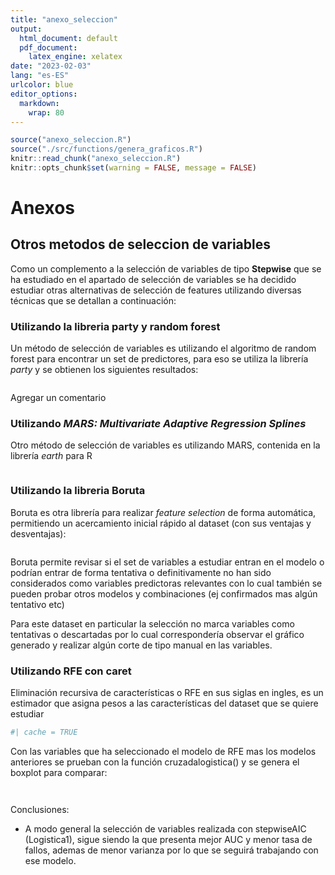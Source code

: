 ```yaml
---
title: "anexo_seleccion"
output:
  html_document: default
  pdf_document: 
    latex_engine: xelatex
date: "2023-02-03"
lang: "es-ES"
urlcolor: blue
editor_options: 
  markdown: 
    wrap: 80
---
```


```r
source("anexo_seleccion.R")
source("./src/functions/genera_graficos.R")
knitr::read_chunk("anexo_seleccion.R")
knitr::opts_chunk$set(warning = FALSE, message = FALSE) 

```

\normalsize

# Anexos

## Otros metodos de seleccion de variables

Como un complemento a la selección de variables de tipo **Stepwise** que se ha
estudiado en el apartado de selección de variables se ha decidido estudiar otras
alternativas de selección de features utilizando diversas técnicas que se
detallan a continuación:

### Utilizando la libreria party y random forest

Un método de selección de variables es utilizando el algoritmo de random forest
para encontrar un set de predictores, para eso se utiliza la librería *party* y
se obtienen los siguientes resultados:

\tiny

```r

```

\normalsize

Agregar un comentario

### Utilizando *MARS: Multivariate Adaptive Regression Splines*

Otro método de selección de variables es utilizando MARS, contenida en la
librería *earth* para R

\tiny

```r
```

\normalsize

### Utilizando la libreria Boruta

Boruta es otra librería para realizar *feature selection* de forma automática,
permitiendo un acercamiento inicial rápido al dataset (con sus ventajas y
desventajas):

\tiny

```r
```

\normalsize

Boruta permite revisar si el set de variables a estudiar entran en el modelo o
podrían entrar de forma tentativa o definitivamente no han sido considerados
como variables predictoras relevantes con lo cual también se pueden probar otros
modelos y combinaciones (ej confirmados mas algún tentativo etc)

Para este dataset en particular la selección no marca variables como tentativas
o descartadas por lo cual correspondería observar el gráfico generado y realizar
algún corte de tipo manual en las variables.

### Utilizando RFE con caret

Eliminación recursiva de características o RFE en sus siglas en ingles, es un
estimador que asigna pesos a las características del dataset que se quiere
estudiar

\tiny

```r
#| cache = TRUE
```

\normalsize

Con las variables que ha seleccionado el modelo de RFE mas los modelos
anteriores se prueban con la función cruzadalogistica() y se genera el boxplot
para comparar:

\tiny

```r
```



```r

```

\normalsize
Conclusiones:

-   A modo general la selección de variables realizada con stepwiseAIC (Logistica1), sigue siendo la que presenta mejor AUC y menor tasa de fallos, ademas de menor varianza por lo que se seguirá trabajando con ese modelo.





